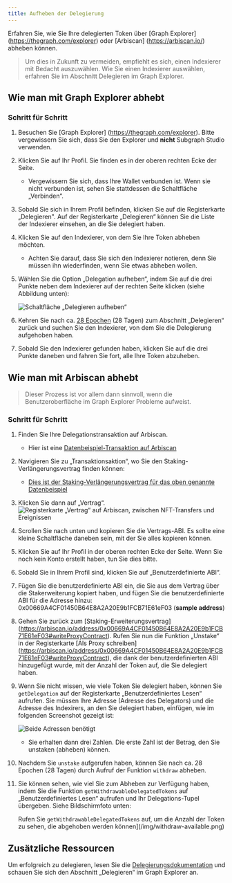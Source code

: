 ```yaml
---
title: Aufheben der Delegierung
---
```


Erfahren Sie, wie Sie Ihre delegierten Token über [Graph Explorer] (https://thegraph.com/explorer) oder [Arbiscan] (https://arbiscan.io/) abheben können.

> Um dies in Zukunft zu vermeiden, empfiehlt es sich, einen Indexierer mit Bedacht auszuwählen. Wie Sie einen Indexierer auswählen, erfahren Sie im Abschnitt Delegieren im Graph Explorer.

## Wie man mit Graph Explorer abhebt

### Schritt für Schritt

1. Besuchen Sie [Graph Explorer] (https://thegraph.com/explorer). Bitte vergewissern Sie sich, dass Sie den Explorer und **nicht** Subgraph Studio verwenden.

2. Klicken Sie auf Ihr Profil. Sie finden es in der oberen rechten Ecke der Seite.
   - Vergewissern Sie sich, dass Ihre Wallet verbunden ist. Wenn sie nicht verbunden ist, sehen Sie stattdessen die Schaltfläche „Verbinden“.

3. Sobald Sie sich in Ihrem Profil befinden, klicken Sie auf die Registerkarte „Delegieren". Auf der Registerkarte „Delegieren“ können Sie die Liste der Indexierer einsehen, an die Sie delegiert haben.

4. Klicken Sie auf den Indexierer, von dem Sie Ihre Token abheben möchten.
   - Achten Sie darauf, dass Sie sich den Indexierer notieren, denn Sie müssen ihn wiederfinden, wenn Sie etwas abheben wollen.

5. Wählen Sie die Option „Delegation aufheben“, indem Sie auf die drei Punkte neben dem Indexierer auf der rechten Seite klicken (siehe Abbildung unten):

   ![Schaltfläche „Delegieren aufheben“](/img/undelegate-button.png)

6. Kehren Sie nach ca. [28 Epochen](https://thegraph.com/explorer/network/epochs?chain=arbitrum-one) (28 Tagen) zum Abschnitt „Delegieren“ zurück und suchen Sie den Indexierer, von dem Sie die Delegierung aufgehoben haben.

7. Sobald Sie den Indexierer gefunden haben, klicken Sie auf die drei Punkte daneben und fahren Sie fort, alle Ihre Token abzuheben.

## Wie man mit Arbiscan abhebt

> Dieser Prozess ist vor allem dann sinnvoll, wenn die Benutzeroberfläche im Graph Explorer Probleme aufweist.

### Schritt für Schritt

1. Finden Sie Ihre Delegationstransaktion auf Arbiscan.
   - Hier ist eine [Datenbeispiel-Transaktion auf Arbiscan](https://arbiscan.io/tx/0xcf2110eac897099f821064445041031efb32786392bdbe7544a4cb7a6b2e4f9a)

2. Navigieren Sie zu „Transaktionsaktion“, wo Sie den Staking-Verlängerungsvertrag finden können:
   - [Dies ist der Staking-Verlängerungsvertrag für das oben genannte Datenbeispiel](https://arbiscan.io/address/0x00669A4CF01450B64E8A2A20E9b1FCB71E61eF03)

3. Klicken Sie dann auf „Vertrag“. ![Registerkarte „Vertrag“ auf Arbiscan, zwischen NFT-Transfers und Ereignissen](/img/arbiscan-contract.png)

4. Scrollen Sie nach unten und kopieren Sie die Vertrags-ABI. Es sollte eine kleine Schaltfläche daneben sein, mit der Sie alles kopieren können.

5. Klicken Sie auf Ihr Profil in der oberen rechten Ecke der Seite. Wenn Sie noch kein Konto erstellt haben, tun Sie dies bitte.

6. Sobald Sie in Ihrem Profil sind, klicken Sie auf „Benutzerdefinierte ABI“.

7. Fügen Sie die benutzerdefinierte ABI ein, die Sie aus dem Vertrag über die Stakerweiterung kopiert haben, und fügen Sie die benutzerdefinierte ABI für die Adresse hinzu: 0x00669A4CF01450B64E8A2A20E9b1FCB71E61eF03 (**sample address**)

8. Gehen Sie zurück zum [Staking-Erweiterungsvertrag] (https://arbiscan.io/address/0x00669A4CF01450B64E8A2A20E9b1FCB71E61eF03#writeProxyContract). Rufen Sie nun die Funktion „Unstake“ in der Registerkarte [Als Proxy schreiben] (https://arbiscan.io/address/0x00669A4CF01450B64E8A2A20E9b1FCB71E61eF03#writeProxyContract), die dank der benutzerdefinierten ABI hinzugefügt wurde, mit der Anzahl der Token auf, die Sie delegiert haben.

9. Wenn Sie nicht wissen, wie viele Token Sie delegiert haben, können Sie `getDelegation` auf der Registerkarte „Benutzerdefiniertes Lesen“ aufrufen. Sie müssen Ihre Adresse (Adresse des Delegators) und die Adresse des Indexirers, an den Sie delegiert haben, einfügen, wie im folgenden Screenshot gezeigt ist:

   ![Beide Adressen benötigt](/img/get-delegate.png)
   - Sie erhalten dann drei Zahlen. Die erste Zahl ist der Betrag, den Sie unstaken (abheben) können.

10. Nachdem Sie `unstake` aufgerufen haben, können Sie nach ca. 28 Epochen (28 Tagen) durch Aufruf der Funktion `withdraw` abheben.

11. Sie können sehen, wie viel Sie zum Abheben zur Verfügung haben, indem Sie die Funktion `getWithdrawableDelegatedTokens` auf „Benutzerdefiniertes Lesen“ aufrufen und Ihr Delegations-Tupel übergeben. Siehe Bildschirmfoto unten:

    Rufen Sie `getWithdrawableDelegatedTokens` auf, um die Anzahl der Token zu sehen, die abgehoben werden können](/img/withdraw-available.png)

## Zusätzliche Ressourcen

Um erfolgreich zu delegieren, lesen Sie die [Delegierungsdokumentation](/resources/roles/delegating/delegating/) und schauen Sie sich den Abschnitt „Delegieren“ im Graph Explorer an.
